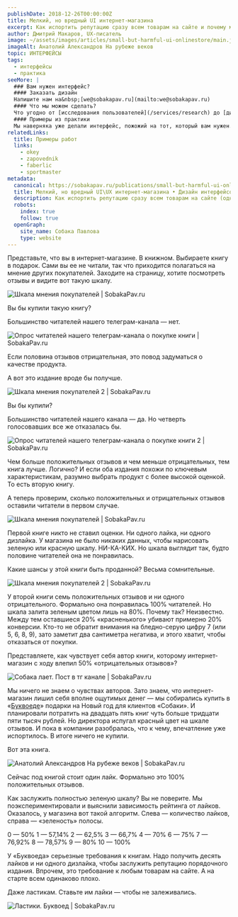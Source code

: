 ```yaml
---
publishDate: 2018-12-26T00:00:00Z
title: Мелкий, но вредный UI интернет-магазина
excerpt: Как испортить репутацию сразу всем товарам на сайте и почему мы не сделали покупку на 35 тысяч рублей.
author: Дмитрий Макаров, UX-писатель
image: ~/assets/images/articles/small-but-harmful-ui-onlinestore/main.jpg
imageAlt: Анатолий Александров На рубеже веков
topic: ИНТЕРФЕЙСЫ
tags:
  - интерфейсы
  - практика
seeMore: |
  ### Вам нужен интерфейс?
  #### Заказать дизайн
  Напишите нам на&nbsp;[we@sobakapav.ru](mailto:we@sobakapav.ru)
  #### Что мы можем сделать?
  Что угодно от [исследования пользователей](/services/research) до [дизайна интерфейса под ключ](/services/ux-design). 
  #### Примеры из практики
  Мы наверняка уже делали интерфейс, пожожий на тот, который вам нужен. [Проверьте](https://sobakapav.ru/portfolio).
relatedLinks:
  title: Примеры работ
  links:
    - okey
    - zapovednik
    - faberlic
    - sportmaster
metadata:
  canonical: https://sobakapav.ru/publications/small-but-harmful-ui-onlinestore
  title: Мелкий, но вредный UI\UX интернет-магазина • Дизайн интерфейсов
  description: Как испортить репутацию сразу всем товарам на сайте (одна-единственная нелогичность в дизайне интернет-магазина) и почему мы не сделали покупку на 35 тысяч рублей.
  robots:
    index: true
    follow: true
  openGraph:
    site_name: Собака Павлова
    type: website
---
```



Представьте, что вы в интернет-магазине. В книжном. Выбираете книгу в подарок. Сами вы ее не читали, так что приходится полагаться на мнение других покупателей. Заходите на страницу, хотите посмотреть отзывы и видите вот такую шкалу.

![Шкала мнения покупателей | SobakaPav.ru](~/assets/images/articles/small-but-harmful-ui-onlinestore/1.png)

Вы бы купили такую книгу?

Большинство читателей нашего телеграм-канала — нет.

![Опрос читателей нашего телеграм-канала о покупке книги | SobakaPav.ru](~/assets/images/articles/small-but-harmful-ui-onlinestore/2.png)

Если половина отзывов отрицательная, это повод задуматься о качестве продукта.

А вот это издание вроде бы получше.

![Шкала мнения покупателей 2 | SobakaPav.ru](~/assets/images/articles/small-but-harmful-ui-onlinestore/3.png)

Вы бы купили?

Большинство читателей нашего канала — да. Но четверть голосовавших все же отказалась бы.

![Опрос читателей нашего телеграм-канала о покупке книги 2 | SobakaPav.ru](~/assets/images/articles/small-but-harmful-ui-onlinestore/4.png)

Чем больше положительных отзывов и чем меньше отрицательных, тем книга лучше. Логично? И если оба издания похожи по ключевым характеристикам, разумно выбрать продукт с более высокой оценкой. То есть вторую книгу.

А теперь проверим, сколько положительных и отрицательных отзывов оставили читатели в первом случае.

![Шкала мнения покупателей | SobakaPav.ru](~/assets/images/articles/small-but-harmful-ui-onlinestore/1.png)

Первой книге никто не ставил оценки. Ни одного лайка, ни одного дизлайка. У магазина не было никаких данных, чтобы нарисовать зеленую или красную шкалу. НИ-КА-КИХ. Но шкала выглядит так, будто половине читателей она не понравилась.

Какие шансы у этой книги быть проданной? Весьма сомнительные.

![Шкала мнения покупателей 2 | SobakaPav.ru](~/assets/images/articles/small-but-harmful-ui-onlinestore/3.png)

У второй книги семь положительных отзывов и ни одного отрицательного. Формально она понравилась 100% читателей. Но шкала залита зеленым цветом лишь на 80%. Почему так? Неизвестно. Между тем оставшиеся 20% «красненького» убивают примерно 20% конверсии. Кто-то не обратит внимания на бледно-серую цифру 7 (или 5, 6, 8, 9), зато заметит два сантиметра негатива, и этого хватит, чтобы отказаться от покупки.

Представляете, как чувствует себя автор книги, которому интернет-магазин с ходу влепил 50% «отрицательных отзывов»?

![Собака лает. Пост в тг канале | SobakaPav.ru](~/assets/images/articles/small-but-harmful-ui-onlinestore/5.png)

Мы ничего не знаем о чувствах авторов. Зато знаем, что интернет-магазин лишил себя вполне ощутимых денег — мы собирались купить в «[Буквоеде](https://www.bookvoed.ru/)» подарки на Новый год для клиентов «Собаки». И планировали потратить на двадцать пять книг чуть больше тридцати пяти тысяч рублей. Но директора испугал красный цвет на шкале отзывов. И пока в компании разобралась, что к чему, впечатление уже испортилось. В итоге ничего не купили.

Вот эта книга.

![Анатолий Александров На рубеже веков | SobakaPav.ru](~/assets/images/articles/small-but-harmful-ui-onlinestore/6.png)

Сейчас под книгой стоит один лайк. Формально это 100% положительных отзывов.

Как заслужить полностью зеленую шкалу? Вы не поверите. Мы поэкспериментировали и выяснили зависимость рейтинга от лайков. Оказалось, у магазина вот такой алгоритм. Слева — количество лайков, справа — «зеленость» полосы.

0 — 50%
1 — 57,14%
2 — 62,5%
3 — 66,7%
4 — 70%
6 — 75%
7 — 76,92%
8 — 78,57%
9 — 80%
10 — 100%

У «Буквоеда» серьезные требования к книгам. Надо получить десять лайков и ни одного дизлайка, чтобы заслужить репутацию порядочного издания. Впрочем, это требование к любым товарам на сайте. А на старте всем одинаково плохо.

Даже ластикам. Ставьте им лайки — чтобы не залеживались.

![Ластики. Буквоед | SobakaPav.ru](~/assets/images/articles/small-but-harmful-ui-onlinestore/7.png)

